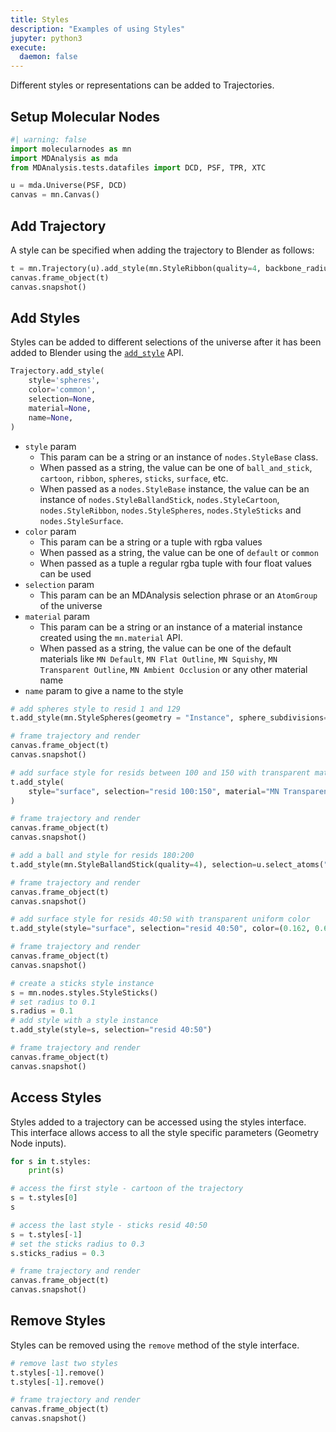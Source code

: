 ```yaml
---
title: Styles
description: "Examples of using Styles"
jupyter: python3
execute:
  daemon: false
---
```


Different styles or representations can be added to Trajectories.

## Setup Molecular Nodes

```python
#| warning: false
import molecularnodes as mn
import MDAnalysis as mda
from MDAnalysis.tests.datafiles import DCD, PSF, TPR, XTC

u = mda.Universe(PSF, DCD)
canvas = mn.Canvas()
```


## Add Trajectory

A style can be specified when adding the trajectory to Blender as follows:

```python
t = mn.Trajectory(u).add_style(mn.StyleRibbon(quality=4, backbone_radius = 0.5))
canvas.frame_object(t)
canvas.snapshot()
```

## Add Styles

Styles can be added to different selections of the universe after it has been added to Blender using the [`add_style`](../api/reference/entities.Trajectory.html#molecularnodes.entities.Trajectory.add_style) API.

```py
Trajectory.add_style(
    style='spheres',
    color='common',
    selection=None,
    material=None,
    name=None,
)
```

- `style` param
  - This param can be a string or an instance of `nodes.StyleBase` class.
  - When passed as a string, the value can be one of `ball_and_stick`, `cartoon`, `ribbon`, `spheres`, `sticks`, `surface`, etc.
  - When passed as a `nodes.StyleBase` instance, the value can be an instance of `nodes.StyleBallandStick`, `nodes.StyleCartoon`, `nodes.StyleRibbon`, `nodes.StyleSpheres`, `nodes.StyleSticks` and `nodes.StyleSurface`.
- `color` param
  - This param can be a string or a tuple with rgba values
  - When passed as a string, the value can be one of `default` or `common`
  - When passed as a tuple a regular rgba tuple with four float values can be used
- `selection` param
  - This param can be an MDAnalysis selection phrase or an `AtomGroup` of the universe
- `material` param
  - This param can be a string or an instance of a material instance created using the `mn.material` API.
  - When passed as a string, the value can be one of the default materials like `MN Default`, `MN Flat Outline`, `MN Squishy`, `MN Transparent Outline`, `MN Ambient Occlusion` or any other material name
- `name` param to give a name to the style

```python
# add spheres style to resid 1 and 129
t.add_style(mn.StyleSpheres(geometry = "Instance", sphere_subdivisions=4), selection="resid 1 129")
```

```python
# frame trajectory and render
canvas.frame_object(t)
canvas.snapshot()
```

```python
# add surface style for resids between 100 and 150 with transparent material
t.add_style(
    style="surface", selection="resid 100:150", material="MN Transparent Outline"
)
```

```python
# frame trajectory and render
canvas.frame_object(t)
canvas.snapshot()
```

```python
# add a ball and style for resids 180:200
t.add_style(mn.StyleBallandStick(quality=4), selection=u.select_atoms("resid 180:200"))
```

```python
# frame trajectory and render
canvas.frame_object(t)
canvas.snapshot()
```

```python
# add surface style for resids 40:50 with transparent uniform color
t.add_style(style="surface", selection="resid 40:50", color=(0.162, 0.624, 0.196, 0.5))
```

```python
# frame trajectory and render
canvas.frame_object(t)
canvas.snapshot()
```

```python
# create a sticks style instance
s = mn.nodes.styles.StyleSticks()
# set radius to 0.1
s.radius = 0.1
# add style with a style instance
t.add_style(style=s, selection="resid 40:50")
```

```python
# frame trajectory and render
canvas.frame_object(t)
canvas.snapshot()
```

## Access Styles

Styles added to a trajectory can be accessed using the styles interface. This interface allows access to all the style specific parameters (Geometry Node inputs).

```python
for s in t.styles:
    print(s)
```

```python
# access the first style - cartoon of the trajectory
s = t.styles[0]
s
```

```python
# access the last style - sticks resid 40:50
s = t.styles[-1]
# set the sticks radius to 0.3
s.sticks_radius = 0.3
```

```python
# frame trajectory and render
canvas.frame_object(t)
canvas.snapshot()
```

## Remove Styles

Styles can be removed using the `remove` method of the style interface.

```python
# remove last two styles
t.styles[-1].remove()
t.styles[-1].remove()
```

```python
# frame trajectory and render
canvas.frame_object(t)
canvas.snapshot()
```
